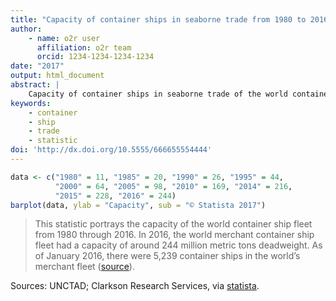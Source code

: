 ```yaml
---
title: "Capacity of container ships in seaborne trade from 1980 to 2016 (in million dwt)*"
author:
    - name: o2r user
      affiliation: o2r team
      orcid: 1234-1234-1234-1234
date: "2017"
output: html_document
abstract: |
    Capacity of container ships in seaborne trade of the world container ship fleet.
keywords:
    - container
    - ship
    - trade
    - statistic
doi: 'http://dx.doi.org/10.5555/666655554444'
---
```


```r
data <- c("1980" = 11, "1985" = 20, "1990" = 26, "1995" = 44,
          "2000" = 64, "2005" = 98, "2010" = 169, "2014" = 216,
          "2015" = 228, "2016" = 244)
barplot(data, ylab = "Capacity", sub = "© Statista 2017")
```

> This statistic portrays the capacity of the world container ship fleet from 1980 through 2016. In 2016, the world merchant container ship fleet had a capacity of around 244 million metric tons deadweight. As of January 2016, there were 5,239 container ships in the world's merchant fleet ([source](https://www.statista.com/statistics/264024/number-of-merchant-ships-worldwide-by-type/)).

Sources: UNCTAD; Clarkson Research Services, via [statista](https://www.statista.com/statistics/267603/capacity-of-container-ships-in-the-global-seaborne-trade/).